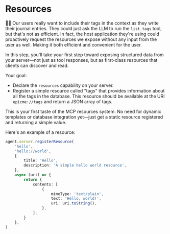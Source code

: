 # Resources

<EpicVideo url="https://www.epicai.pro/workshops/day-1-setup-intro-and-tools/resources~ah1hi" />

👨‍💼 Our users really want to include their tags in the context as they write
their journal entries. They could just ask the LLM to run the `list_tags` tool,
but that's not as efficient. In fact, the host application they're using could
proactively request the resources we expose without any input from the user as
well. Making it both efficient and convenient for the user.

In this step, you'll take your first step toward exposing structured data from
your server—not just as tool responses, but as first-class resources that
clients can discover and read.

Your goal:

- Declare the `resources` capability on your server.
- Register a simple resource called "tags" that provides information about all
  the tags in the database. This resource should be available at the URI
  `epicme://tags` and return a JSON array of tags.

This is your first taste of the MCP resources system. No need for dynamic
templates or database integration yet—just get a static resource registered and
returning a simple value.

Here's an example of a resource:

```ts
agent.server.registerResource(
	'hello',
	'hello://world',
	{
		title: 'Hello',
		description: 'A simple hello world resource',
	},
	async (uri) => {
		return {
			contents: [
				{
					mimeType: 'text/plain',
					text: 'Hello, world!',
					uri: uri.toString(),
				},
			],
		}
	},
)
```
